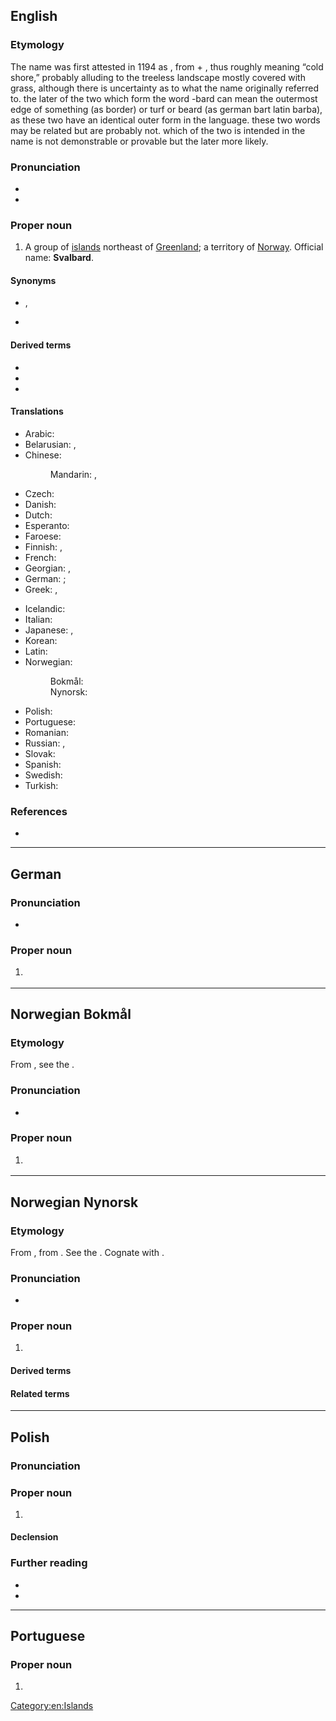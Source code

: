 ==English==
{{wikipedia}}
{{Wikivoyage}}
{{Commonscat}}

===Etymology===
The name was first attested in 1194 as {{der|en|non|Svalbarð}}, from {{m|non|svalr||cold}} + {{m|non|barð||edge, ridge, turf, beard}}, thus roughly meaning “cold shore,” probably alluding to the treeless landscape mostly covered with grass, although there is uncertainty as to what the name originally referred to. the later of the two which form the word -bard can mean the outermost edge of something (as border) or turf or beard (as german bart latin barba), as these two have an identical outer form in the language. these two words may be related but are probably not. which of the two is intended in the name is not demonstrable or provable but the later more likely.

===Pronunciation===
* {{IPA|en|/ˈsvɑːlbɑː(ɹ)/|qual2=anglicized|/ˈsvɑːlbɑː(ɹ)d/}}
* {{audio|en|LL-Q1860 (eng)-Vealhurl-Svalbard.wav|Audio (Southern England)}}

===Proper noun===
{{en-proper noun}}

# A group of [[island]]s northeast of [[Greenland]]; a territory of [[Norway]]. Official name: '''Svalbard'''.

====Synonyms====
* {{l|en|Spitsbergen}}, {{l|en|Spitzbergen}} {{q|both dated}}
* {{l|en|Greenland}} {{q|obsolete}}

====Derived terms====
* {{l|en|Svalbard and Jan Mayen Islands}}
* {{l|en|Svalbard reindeer}}
* {{l|en|Svalbardian}}

====Translations====
{{trans-top|islands north east of Greenland}}
* Arabic: {{t|ar|سْفَالْبَارْد|m|tr=sfalbard}}
* Belarusian: {{t|be|Шпіцбе́рген|m|sc=Cyrl}}, {{t|be|Шпіцбэ́рген|m|sc=Cyrl}} {{qualifier|taraškievica}}
* Chinese:
*: Mandarin: {{t|cmn|斯瓦爾巴|sc=Hani}}, {{t|cmn|斯瓦尔巴|tr=Sīwǎ'ěrbā|sc=Hani}}
* Czech: {{t+|cs|Špicberky|p}}
* Danish: {{t|da|Svalbard}}
* Dutch: {{t+|nl|Spitsbergen|n}}
* Esperanto: {{t|eo|Svalbardo}}
* Faroese: {{t|fo|Svalbarð|n}}
* Finnish: {{t+|fi|Huippuvuoret|p}}, {{t+|fi|Svalbard}}
* French: {{t+|fr|Svalbard|m}}
* Georgian: {{t|ka|შპიცბერგენი}}, {{t|ka|სვალბარდი}}
* German: {{t+|de|Spitzbergen|n}} {{q|remains predominant}}; {{t+|de|Svalbard|n}} {{q|chiefly official}}
* Greek: {{t|el|Σφάλμπαρ|m}}, {{t|el|Σβάλμπαρντ|m}}
{{trans-mid}}
* Icelandic: {{t|is|Svalbarði|m}}
* Italian: {{t|it|Svalbard}}
* Japanese: {{t|ja|スバールバル|tr=Subārubaru}}, {{t|ja|スヴァールバル諸島|tr=Suvārubaru shotō|sc=Jpan}}
* Korean: {{t|ko|^스발바르}}
* Latin: {{t|la|Svalbardum}}
* Norwegian:
*: Bokmål: {{t|nb|Svalbard}}
*: Nynorsk: {{t|nn|Svalbard}}
* Polish: {{t+|pl|Svalbard|m-in}}
* Portuguese: {{t|pt|Svalbard|f}}
* Romanian: {{t|ro|Svalbard|n}}
* Russian: {{t|ru|Сва́льбард|m}}, {{t+|ru|Шпицбе́рген|m}}
* Slovak: {{t|sk|Špicbergy|m-p}}
* Spanish: {{t|es|Svalbard|m}}
* Swedish: {{t+|sv|Svalbard}}
* Turkish: {{t+|tr|Svalbard}}
{{trans-bottom}}

===References===
* {{R:Lexico}}

[[Category:en:Islands]]

----

==German==

===Pronunciation===
* {{IPA|de|/ˈsvaːlˌbart/|[ˈsʋaːlˌbaʁt]|[-ˌbaɐ̯t]|[-ˌbaːt]}}

===Proper noun===
{{de-proper noun|toponym}}

# {{lb|de|especially official use}} {{place|de|archipelago|in the far north of|c/Norway|t=Svalbard}}
#: {{syn|de|Spitzbergen<q:remains predominant>}}

----

==Norwegian Bokmål==
{{wikipedia|lang=no}}

===Etymology===
From {{der|nb|non|Svalbarði}}, see the {{l|en|Svalbard|the English entry}}.

===Pronunciation===
* {{IPA|nb|/ˈsvɑ̂ːɫbɑr/}}

===Proper noun===
{{head|nb|proper noun}}

# {{l|en|Svalbard}} {{qualifier|a Norwegian archipelago in the Arctic Ocean, to the north of Norway}}

{{topics|nb|Islands|Norway}}

----

==Norwegian Nynorsk==
{{wikipedia|lang=nn}}

===Etymology===
From {{der|nn|non|Svalbarð|g=n}}, from {{compound|non|svalr|barð|t1=cool|t2=edge; beard}}. See the {{l|en|Svalbard|the English entry}}. Cognate with {{cog|is|Svalbarði}}.

===Pronunciation===
* {{IPA|nn|/²svaːlbaːr/|/²svaːɽbaːɽ/}}

===Proper noun===
{{head|nn|proper noun|g=n}}

# {{place|nn|archipelago|sea/Arctic Ocean|to the north of|c/Norway|t=Svalbard}}

====Derived terms====
{{der3|nn
|{{l|nn|svalbardgås||pink-footed goose}}
|{{l|nn|svalbarding||someone from Svalbard}}
|{{l|nn|svalbardkol}}
|{{l|nn|svalbardlomvi||thick-billed murre}}
|{{l|nn|Svalbardlova||the Svalbard Act}}
|{{l|nn|svalbardrein||Svalbard reindeer}}
|{{l|nn|svalbardrådet}}
|{{l|nn|svalbardteiste||Cepphus grylle mandtii}}
|{{l|nn|Svalbardtraktaten||the Svalbard Treaty}}
|{{l|nn|svalbardvalmue||Papaver dahlianum}}
}}

====Related terms====
{{der3|nn
|{{l|nn|bard||edge}}
|{{l|nn|sval||cool}}
}}

----

==Polish==
{{wp|lang=pl}}

===Pronunciation===
{{pl-p|a=LL-Q809 (pol)-Poemat-Svalbard.wav}}

===Proper noun===
{{head|pl|proper noun|g=m}}

# {{l|en|Svalbard}} {{gl|group of islands in the Arctic}}

====Declension====
{{pl-decl-noun-sing|Svalbard|Svalbardu|Svalbardowi|Svalbard|Svalbardem|Svalbardzie|Svalbardzie}}

===Further reading===
* {{R:pl:WSJP}}
* {{R:pl:PWN}}

----

==Portuguese==

===Proper noun===
{{pt-proper noun|f}}

# {{place|pt|archipelago/and/territory|c/Norway|in|ocean/the [[Arctic Ocean]]|t1=Svalbard}}